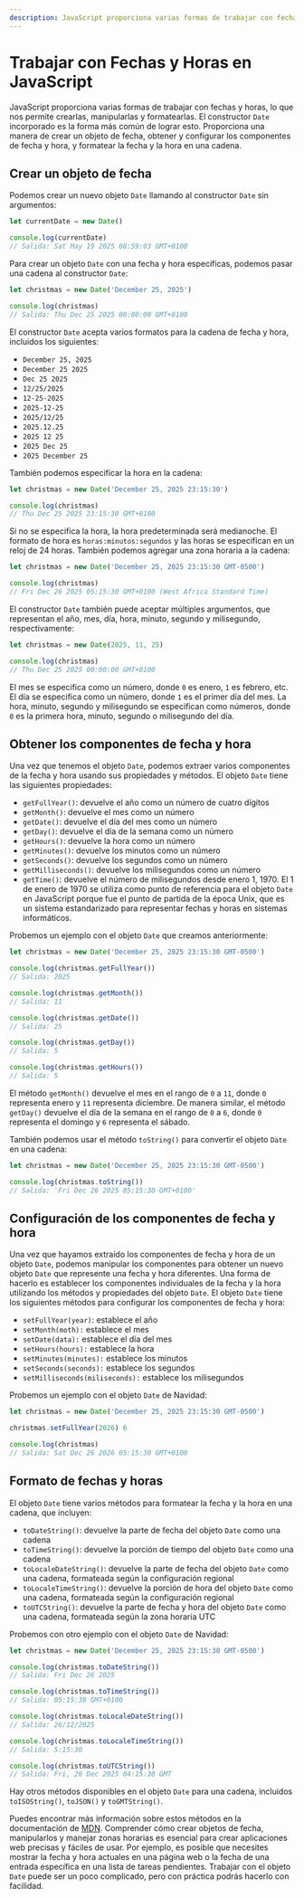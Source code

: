 ```yaml
---
description: JavaScript proporciona varias formas de trabajar con fechas y horas, lo que nos permite crearlas, manipularlas y formatearlas.
---
```


# Trabajar con Fechas y Horas en JavaScript

JavaScript proporciona varias formas de trabajar con fechas y horas, lo que nos permite crearlas, manipularlas y formatearlas. El constructor `Date` incorporado es la forma más común de lograr esto. Proporciona una manera de crear un objeto de fecha, obtener y configurar los componentes de fecha y hora, y formatear la fecha y la hora en una cadena.

## Crear un objeto de fecha

Podemos crear un nuevo objeto `Date` llamando al constructor `Date` sin argumentos:

```javascript filename="JavaScript"
let currentDate = new Date()

console.log(currentDate)
// Salida: Sat May 19 2025 08:59:03 GMT+0100
```

Para crear un objeto `Date` con una fecha y hora específicas, podemos pasar una cadena al constructor `Date`:

```javascript filename="JavaScript"
let christmas = new Date('December 25, 2025')

console.log(christmas)
// Salida: Thu Dec 25 2025 00:00:00 GMT+0100
```

El constructor `Date` acepta varios formatos para la cadena de fecha y hora, incluidos los siguientes:

- `December 25, 2025`
- `December 25 2025`
- `Dec 25 2025`
- `12/25/2025`
- `12-25-2025`
- `2025-12-25`
- `2025/12/25`
- `2025.12.25`
- `2025 12 25`
- `2025 Dec 25`
- `2025 December 25`

También podemos especificar la hora en la cadena:

```javascript filename="JavaScript"
let christmas = new Date('December 25, 2025 23:15:30')

console.log(christmas)
// Thu Dec 25 2025 23:15:30 GMT+0100
```

Si no se especifica la hora, la hora predeterminada será medianoche. El formato de hora es `horas:minutos:segundos` y las horas se especifican en un reloj de 24 horas. También podemos agregar una zona horaria a la cadena:

```javascript filename="JavaScript"
let christmas = new Date('December 25, 2025 23:15:30 GMT-0500')

console.log(christmas)
// Fri Dec 26 2025 05:15:30 GMT+0100 (West Africa Standard Time)
```

El constructor `Date` también puede aceptar múltiples argumentos, que representan el año, mes, día, hora, minuto, segundo y milisegundo, respectivamente:

```javascript filename="JavaScript"
let christmas = new Date(2025, 11, 25)

console.log(christmas)
// Thu Dec 25 2025 00:00:00 GMT+0100
```

El mes se especifica como un número, donde `0` es enero, `1` es febrero, etc. El día se especifica como un número, donde `1` es el primer día del mes. La hora, minuto, segundo y milisegundo se especifican como números, donde `0` es la primera hora, minuto, segundo o milisegundo del día.

## Obtener los componentes de fecha y hora

Una vez que tenemos el objeto `Date`, podemos extraer varios componentes de la fecha y hora usando sus propiedades y métodos. El objeto `Date` tiene las siguientes propiedades:

- `getFullYear()`: devuelve el año como un número de cuatro dígitos
- `getMonth()`: devuelve el mes como un número
- `getDate()`: devuelve el día del mes como un número
- `getDay()`: devuelve el día de la semana como un número
- `getHours()`: devuelve la hora como un número
- `getMinutes()`: devuelve los minutos como un número
- `getSeconds()`: devuelve los segundos como un número
- `getMilliseconds()`: devuelve los milisegundos como un número
- `getTime()`: devuelve el número de milisegundos desde enero 1, 1970. El 1 de enero de 1970 se utiliza como punto de referencia para el objeto `Date` en JavaScript porque fue el punto de partida de la época Unix, que es un sistema estandarizado para representar fechas y horas en sistemas informáticos.

Probemos un ejemplo con el objeto `Date` que creamos anteriormente:

```javascript filename="JavaScript"
let christmas = new Date('December 25, 2025 23:15:30 GMT-0500')

console.log(christmas.getFullYear())
// Salida: 2025

console.log(christmas.getMonth())
// Salida: 11

console.log(christmas.getDate())
// Salida: 25

console.log(christmas.getDay())
// Salida: 5

console.log(christmas.getHours())
// Salida: 5
```

El método `getMonth()` devuelve el mes en el rango de `0` a `11`, donde `0` representa enero y `11` representa diciembre. De manera similar, el método `getDay()` devuelve el día de la semana en el rango de `0` a `6`, donde `0` representa el domingo y `6` representa el sábado.

También podemos usar el método `toString()` para convertir el objeto `Date` en una cadena:

```javascript filename="JavaScript"
let christmas = new Date('December 25, 2025 23:15:30 GMT-0500')

console.log(christmas.toString())
// Salida: 'Fri Dec 26 2025 05:15:30 GMT+0100'
```

## Configuración de los componentes de fecha y hora

Una vez que hayamos extraído los componentes de fecha y hora de un objeto `Date`, podemos manipular los componentes para obtener un nuevo objeto `Date` que represente una fecha y hora diferentes. Una forma de hacerlo es establecer los componentes individuales de la fecha y la hora utilizando los métodos y propiedades del objeto `Date`. El objeto `Date` tiene los siguientes métodos para configurar los componentes de fecha y hora:

- `setFullYear(year)`: establece el año
- `setMonth(moth):` establece el mes
- `setDate(data):` establece el día del mes
- `setHours(hours):` establece la hora
- `setMinutes(minutes):` establece los minutos
- `setSeconds(seconds):` establece los segundos
- `setMilliseconds(miliseconds):` establece los milisegundos

Probemos un ejemplo con el objeto `Date` de Navidad:

```javascript filename="JavaScript"
let christmas = new Date('December 25, 2025 23:15:30 GMT-0500')

christmas.setFullYear(2026) 6

console.log(christmas)
// Salida: Sat Dec 26 2026 05:15:30 GMT+0100
```

## Formato de fechas y horas

El objeto `Date` tiene varios métodos para formatear la fecha y la hora en una cadena, que incluyen:

- `toDateString()`: devuelve la parte de fecha del objeto `Date` como una cadena
- `toTimeString()`: devuelve la porción de tiempo del objeto `Date` como una cadena
- `toLocaleDateString()`: devuelve la parte de fecha del objeto `Date` como una cadena, formateada según la configuración regional
- `toLocaleTimeString()`: devuelve la porción de hora del objeto `Date` como una cadena, formateada según la configuración regional
- `toUTCString()`: devuelve la parte de fecha y hora del objeto `Date` como una cadena, formateada según la zona horaria UTC

Probemos con otro ejemplo con el objeto `Date` de Navidad:

```javascript filename="JavaScript"
let christmas = new Date('December 25, 2025 23:15:30 GMT-0500')

console.log(christmas.toDateString())
// Salida: Fri Dec 26 2025

console.log(christmas.toTimeString())
// Salida: 05:15:30 GMT+0100

console.log(christmas.toLocaleDateString())
// Salida: 26/12/2025

console.log(christmas.toLocaleTimeString())
// Salida: 5:15:30

console.log(christmas.toUTCString())
// Salida: Fri, 26 Dec 2025 04:15:30 GMT
```

Hay otros métodos disponibles en el objeto `Date` para una cadena, incluidos `toISOString()`, `toJSON()` y `toGMTString()`. 

Puedes encontrar más información sobre estos métodos en la documentación de [MDN](https://developer.mozilla.org/es/docs/Web/JavaScript/Reference/Global_Objects/Date). Comprender cómo crear objetos de fecha, manipularlos y manejar zonas horarias es esencial para crear aplicaciones web precisas y fáciles de usar. Por ejemplo, es posible que necesites mostrar la fecha y hora actuales en una página web o la fecha de una entrada específica en una lista de tareas pendientes. Trabajar con el objeto `Date` puede ser un poco complicado, pero con práctica podrás hacerlo con facilidad.